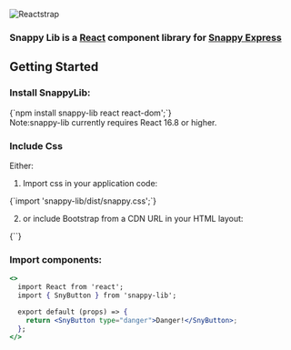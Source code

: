 
<Meta title="Home/Installation" />

![Reactstrap](logo.svg)

### Snappy Lib is a [React](https://reactjs.org) component library for [Snappy Express](https://snappy.vn)

## Getting Started

### Install SnappyLib:

<Canvas>
  <div>{`npm install snappy-lib react react-dom';`}</div>
  <div style={{ color: 'red' }}>
    Note:snappy-lib currently requires React 16.8 or higher.
  </div>
</Canvas>

### Include Css

Either:

1. Import css in your application code:

<Canvas>
  <div>{`import 'snappy-lib/dist/snappy.css';`}</div>
</Canvas>

2. or include Bootstrap from a CDN URL in your HTML layout:

<Canvas>
  <div>
    {`<link
    rel="stylesheet"
    href="https://cdn.jsdelivr.net/npm/bootstrap@5.1.0/dist/css/bootstrap.min.css"
  />`}
  </div>
</Canvas>

### Import components:

```jsx
<>
  import React from 'react';
  import { SnyButton } from 'snappy-lib';

  export default (props) => {
    return <SnyButton type="danger">Danger!</SnyButton>;
  };
</>
```
